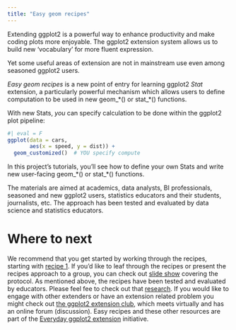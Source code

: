 ```yaml
---
title: "Easy geom recipes"
---
```


Extending ggplot2 is a powerful way to enhance productivity and make coding plots more enjoyable. The ggplot2 extension system allows us to build new 'vocabulary' for more fluent expression.

Yet some useful areas of extension are not in mainstream use even among seasoned ggplot2 users.

*Easy geom recipes* is a new point of entry for learning ggplot2 *Stat* extension, a particularly powerful mechanism which allows users to define computation to be used in new geom\_\*() or stat\_\*() functions.

With new Stats, *you* can specify calculation to be done within the ggplot2 plot pipeline:

```r
#| eval = F
ggplot(data = cars,
       aes(x = speed, y = dist)) + 
  geom_customized()  # YOU specify compute
```

In this project's tutorials, you'll see how to define your own Stats and write new user-facing geom\_\*() or stat\_\*() functions.

The materials are aimed at academics, data analysts, BI professionals, seasoned and new ggplot2 users, statistics educators and their students, journalists, etc. The approach has been tested and evaluated by data science and statistics educators.

# Where to next

We recommend that you get started by working through the recipes, starting with [recipe 1](./recipe1means.qmd). If you'd like to leaf through the recipes or present the recipes approach to a group, you can check out [slide show](https://evamaerey.github.io/mytidytuesday/2022-01-03-easy-geom-recipes/easy_geom_recipes_flipbook_2024.html) covering the protocol. As mentioned above, the recipes have been tested and evaluated by educators. Please feel fee to check out that [research](./easy-geom-recipes/research.qmd). If you would like to engage with other extenders or have an extension related problem you might check out [the ggplot2 extension club](https://github.com/teunbrand/ggplot-extension-club), which meets virtually and has an online forum (discussion). Easy recipes and these other resources are part of the [Everyday ggplot2 extension](https://evamaerey.github.io/everyday_ggplot2_extension/) initiative.
